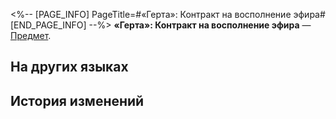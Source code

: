 <%-- [PAGE_INFO]
PageTitle=#«Герта»: Контракт на восполнение эфира#
[END_PAGE_INFO] --%>
{{Предмет Инфобокс
|id          = 310005
|Изображение = Предмет «Герта»- Контракт на восполнение эфира.png
|Тип         = 
|Инвентарь   = Ценные предметы
|Редкость    = 4
|Эффект      = 
|Описание    = Договор о взаимопомощи между Гертой и экспрессом. Она поможет экспрессу, когда сможет, в обмен на сокровища, найденные на Пути Освоения.
}}
'''«Герта»: Контракт на восполнение эфира''' — [[Предмет]].

==На других языках==
{{На других языках
|en   = Herta Contract: Aether Refill
|zhs  = 黑塔&nbsp;•&nbsp;以太补充协议
|zht  = 黑塔•乙太補充協議
|ja   = ヘルタ・エーテル補充協定
|ko   = 헤르타 • 에테르 보충 협의
|es   = Herta - Contrato de abastecimiento de éter
|fr   = Contrat de réapprovisionnement en éther de Herta
|ru   = «Герта»: Контракт на восполнение эфира
|th   = Herta - การเติม Aether
|vi   = Herta - Thỏa Thuận Bổ Sung Aether
|de   = Hertas Vertrag – Ätherauffüllung
|id   = Herta Contract: Aether Refill
|pt   = Contrato de Herta: Refil de Éter
}}

==История изменений==
{{История изменений|3.5}}
